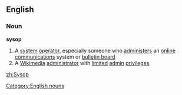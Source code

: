==English==
===Noun===
{{wikipedia}}
'''sysop'''
#A [[system]] [[operator]], especially someone who [[administer]]s an [[online]]  [[communication]]s system or [[bulletin board]]
#A [[Wikimedia]] [[administrator]] with [[limited]] [[admin]] [[privilege]]s
[[Category:English nouns]]

[[zh:Sysop]]
